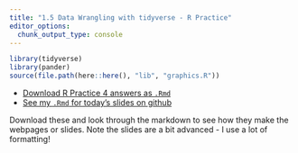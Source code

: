 ```yaml
---
title: "1.5 Data Wrangling with tidyverse - R Practice"
editor_options: 
  chunk_output_type: console
---
```


```r
library(tidyverse)
library(pander)
source(file.path(here::here(), "lib", "graphics.R"))
```

- [<i class="fab fa-markdown"></i> Download R Practice 4 answers as  `.Rmd`](/r/04-r-practice-answers.Rmd)
- [<i class="fab fa-markdown"></i> See my `.Rmd` for today's slides on github](https://github.com/ryansafner/metricsF19/blob/master/static/slides/06-slides.Rmd)

Download these and look through the markdown to see how they make the webpages or slides. Note the slides are a bit advanced - I use a lot of formatting! 